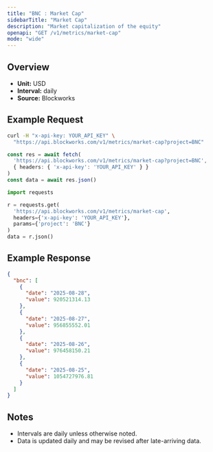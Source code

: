 ```yaml
---
title: "BNC : Market Cap"
sidebarTitle: "Market Cap"
description: "Market capitalization of the equity"
openapi: "GET /v1/metrics/market-cap"
mode: "wide"
---
```


## Overview

- **Unit:** USD
- **Interval:** daily
- **Source:** Blockworks

## Example Request

<CodeGroup>

```bash cURL
curl -H "x-api-key: YOUR_API_KEY" \
  "https://api.blockworks.com/v1/metrics/market-cap?project=BNC"
```

```typescript TypeScript
const res = await fetch(
  'https://api.blockworks.com/v1/metrics/market-cap?project=BNC',
  { headers: { 'x-api-key': 'YOUR_API_KEY' } }
)
const data = await res.json()
```

```python Python
import requests

r = requests.get(
  'https://api.blockworks.com/v1/metrics/market-cap',
  headers={'x-api-key': 'YOUR_API_KEY'},
  params={'project': 'BNC'}
)
data = r.json()
```

</CodeGroup>

## Example Response

```json
{
  "bnc": [
    {
      "date": "2025-08-28",
      "value": 920521314.13
    },
    {
      "date": "2025-08-27",
      "value": 956855552.01
    },
    {
      "date": "2025-08-26",
      "value": 976458150.21
    },
    {
      "date": "2025-08-25",
      "value": 1054727976.81
    }
  ]
}
```

## Notes
- Intervals are daily unless otherwise noted.
- Data is updated daily and may be revised after late-arriving data.
